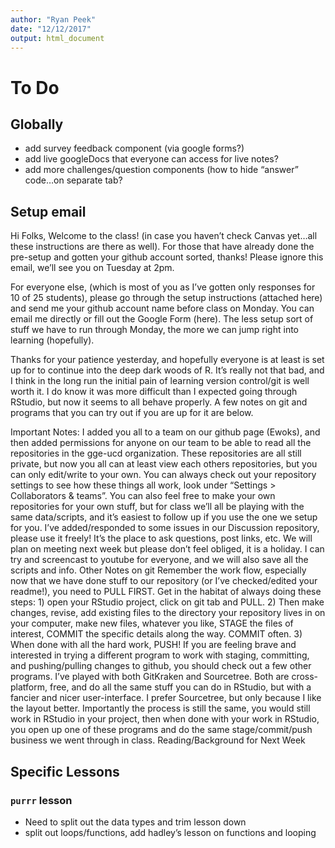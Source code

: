 ```yaml
---
author: "Ryan Peek"
date: "12/12/2017"
output: html_document
---
```


# To Do

## Globally

 - add survey feedback component (via google forms?)
 - add live googleDocs that everyone can access for live notes?
 - add more challenges/question components (how to hide "answer" code...on separate tab?

## Setup email

Hi Folks,
Welcome to the class! (in case you haven't check Canvas yet...all these instructions are there as well). For those that have already done the pre-setup and gotten your github account sorted, thanks! Please ignore this email, we'll see you on Tuesday at 2pm.

For everyone else, (which is most of you as I've gotten only responses for 10 of 25 students), please go through the setup instructions (attached here) and send me your github account name before class on Monday. You can email me directly or fill out the Google Form (here). The less setup sort of stuff we have to run through Monday, the more we can jump right into learning (hopefully).


Thanks for your patience yesterday, and hopefully everyone is at least is set up for to continue into the deep dark woods of R. It's really not that bad, and I think in the long run the initial pain of learning version control/git is well worth it. I do know it was more difficult than I expected going through RStudio, but now it seems to all behave properly. A few notes on git and programs that you can try out if you are up for it are below.

Important Notes: 
I added you all to a team on our github page (Ewoks), and then added permissions for anyone on our team to be able to read all the repositories in the gge-ucd organization. These repositories are all still private, but now you all can at least view each others repositories, but you can only edit/write to your own. You can always check out your repository settings to see how these things all work, look under "Settings > Collaborators & teams". You can also feel free to make your own repositories for your own stuff, but for class we'll all be playing with the same data/scripts, and it's easiest to follow up if you use the one we setup for you.
I've added/responded to some issues in our Discussion repository, please use it freely! It's the place to ask questions, post links, etc.
We will plan on meeting next week but please don't feel obliged, it is a holiday. I can try and screencast to youtube for everyone, and we will also save all the scripts and info.
Other Notes on git
Remember the work flow, especially now that we have done stuff to our repository (or I've checked/edited your readme!), you need to PULL FIRST. Get in the habitat of always doing these steps:
1) open your RStudio project, click on git tab and PULL.
2) Then make changes, revise, add existing files to the directory your repository lives in on your computer, make new files, whatever you like, STAGE the files of interest, COMMIT the specific details along the way. COMMIT often.
3) When done with all the hard work, PUSH!
If you are feeling brave and interested in trying a different program to work with staging, committing, and pushing/pulling changes to github, you should check out a few other programs. I've played with both GitKraken and Sourcetree. Both are cross-platform, free, and do all the same stuff you can do in RStudio, but with a fancier and nicer user-interface. I prefer Sourcetree, but only because I like the layout better. Importantly the process is still the same, you would still work in RStudio in your project, then when done with your work in RStudio, you open up one of these programs and do the same stage/commit/push business we went through in class.
Reading/Background for Next Week



## Specific Lessons

### `purrr` lesson

 - Need to split out the data types and trim lesson down
 - split out loops/functions, add hadley's lesson on functions and looping
 